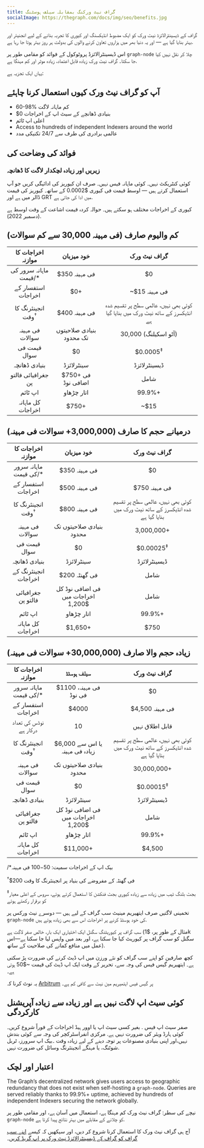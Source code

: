 ```yaml
---
title: گراف نیٹ ورکنگ بمقابلہ سیلف ہوسٹنگ
socialImage: https://thegraph.com/docs/img/seo/benefits.jpg
---
```


گراف کے ڈیسینٹرالائزڈ نیٹ ورک کو ایک مضبوط انڈیکسنگ اور کیوری کا تجربہ بنانے کے لیے انجنیئر اور بہتر بنایا گیا ہے — اور یہ دنیا بھر میں ہزاروں تعاون کرنے والوں کی بدولت ہر روز بہتر ہوتا جا رہا ہے.

اس ڈیسینٹرالائزڈ پروٹوکول کے فوائد کو مقامی طور پر `graph-node` چلا کر نقل نہیں کیا جا سکتا۔ گراف نیٹ ورک زیادہ قابل اعتماد، زیادہ موثر اور کم مہنگا ہے.

یہاں ایک تجزیہ ہے:

## آپ کو گراف نیٹ ورک کیوں استعمال کرنا چاہئے

- 60-98% کم ماہانہ لاگت
- $0 بنیادی ڈھانچے کے سیٹ اپ کے اخراجات
- اعلی اپ ٹائم
- Access to hundreds of independent Indexers around the world
- عالمی برادری کی طرف سے 24/7 تکنیکی مدد

## فوائد کی وضاحت کی

### زیریں اور زیادہ لچکدار لاگت کا ڈھانچہ

کوئی کنٹریکٹ نہیں۔ کوئی ماہانہ فیس نہیں۔ صرف ان کیوریز کی ادائیگی کریں جو آپ استعمال کرتے ہیں — اوسط قیمت فی کیوری $0.0002 کے ساتھ۔ کیوریز کی قیمت ڈالر میں ہے اور GRT میں ادا کی جاتی ہے.

کیوری کے اخراجات مختلف ہو سکتے ہیں۔ حوالہ کردہ قیمت اشاعت کے وقت اوسط ہے (دسمبر 2022).

## کم والیوم صارف (فی مہینہ 30,000 سے کم سوالات)

| اخراجات کا موازنہ | خود میزبان | گراف نیٹ ورک |
| :-: | :-: | :-: |
| ماہانہ سرور کی قیمت/\* | $350 فی مہینہ | $0 |
| استفسار کے اخراجات | $0+ | ~$15 فی مہینہ |
| انجینئرنگ کا وقت<sup>†</sup> | $400 فی مہینہ | کوئی بھی نہیں، عالمی سطح پر تقسیم شدہ انڈیکسرز کے ساتھ نیٹ ورک میں بنایا گیا ہے |
| فی مہینہ سوالات | بنیادی صلاحیتوں تک محدود | 30,000 (آٹو اسکیلنگ) |
| قیمت فی سوال | $0 | $0.0005<sup>‡</sup> |
| بنیادی ڈھانچہ | سینٹرلائزڈ | ڈیسینٹرلائزڈ |
| جغرافیائی فالتو پن | $750+ فی اضافی نوڈ | شامل |
| اپ ٹائم | اتار چڑھاو | 99.9%+ |
| کل ماہانہ اخراجات | <span className="highlight-row" />$750+ | ~$15 |

## درمیانے حجم کا صارف (3,000,000+ سوالات فی مہینہ)

| اخراجات کا موازنہ | خود میزبان | گراف نیٹ ورک |
| :-: | :-: | :-: |
| ماہانہ سرور کی قیمت/\* | $350 فی مہینہ | $0 |
| استفسار کے اخراجات | $500 فی مہینہ | $750 فی مہینہ |
| انجینئرنگ کا وقت<sup>†</sup> | $800 فی مہینہ | کوئی بھی نہیں، عالمی سطح پر تقسیم شدہ انڈیکسرز کے ساتھ نیٹ ورک میں بنایا گیا ہے |
| فی مہینہ سوالات | بنیادی صلاحیتوں تک محدود | 3,000,000+ |
| قیمت فی سوال | $0 | $0.00025<sup>‡</sup> |
| بنیادی ڈھانچہ | سینٹرلائزڈ | ڈیسینٹرلائزڈ |
| انجینئرنگ کے اخراجات | $200 فی گھنٹہ | شامل |
| جغرافیائی فالتو پن | فی اضافی نوڈ کل اخراجات میں $1,200 | شامل |
| اپ ٹائم | اتار چڑھاو | 99.9%+ |
| کل ماہانہ اخراجات | <span className="highlight-row" /> $1,650+ | $750 |

## زیادہ حجم والا صارف (30,000,000+ سوالات فی مہینہ)

| اخراجات کا موازنہ | سیلف ہوسٹڈ | گراف نیٹ ورک |
| :-: | :-: | :-: |
| ماہانہ سرور کی قیمت/\* | $1100 فی مہینہ، فی نوڈ | $0 |
| استفسار کے اخراجات | $4000 | $4,500 فی مہینہ |
| نوڈس کی تعداد درکار ہے | 10 | قابل اطلاق نہیں |
| انجینئرنگ کا وقت<sup>†</sup> | $6,000 یا اس سے زیادہ فی مہینہ | کوئی بھی نہیں، عالمی سطح پر تقسیم شدہ انڈیکسرز کے ساتھ نیٹ ورک میں بنایا گیا ہے |
| فی مہینہ سوالات | بنیادی صلاحیتوں تک محدود | 30,000,000+ |
| قیمت فی سوال | $0 | $0.00015<sup>‡</sup> |
| بنیادی ڈھانچہ | سینٹرلائزڈ | ڈیسینٹرلائزڈ |
| جغرافیائی فالتو پن | فی اضافی نوڈ کل اخراجات میں $1,200 | شامل |
| اپ ٹائم | اتار چڑھاو | 99.9%+ |
| کل ماہانہ اخراجات | <span className="highlight-row" /> $11,000+ | $4,500 |

/\*بیک اپ کے اخراجات سمیت: $50-$100 فی مہینہ

<sup>†</sup>$200 فی گھنٹہ کے مفروضے کی بنیاد پر انجینئرنگ کا وقت

<sup>‡</sup>بجٹ بلنگ ٹیب میں زیادہ سے زیادہ کیوری بجٹ فنکشن کا استعمال کرتے ہوئے، سروس کے اعلی معیار کو برقرار رکھتے
ہوئے

تخمینی لاگتیں صرف ایتھیریم مینیٹ سب گراف کے لیے ہیں — دوسرے نیٹ ورکس پر `graph-node` کی خود ہوسٹڈ کرنے پر اخراجات اس سے بھی زیادہ ہوتے ہیں.

سب گراف پر کیوریٹنگ سگنل ایک اختیاری ایک بار، خالص صفر لاگت ہے (مثال کے طور پر، $1k سگنل کو سب گراف پر کیوریٹ کیا جا سکتا ہے، اور بعد میں واپس لیا جا سکتا ہے—اس عمل میں منافع کمانے کی صلاحیت کے ساتھ).

کچھ صارفین کو اپنے سب گراف کو نئے ورزن میں اپ ڈیٹ کرنے کی ضرورت پڑ سکتی ہے۔ ایتھیریم گیس فیس کی وجہ سے، تحریر کے وقت ایک اپ ڈیٹ کی قیمت ~$50 ہوتی ہے۔

یہ نوٹ کرنا کہ [ Arbitrum](/arbitrum/arbitrum-faq) پر گیس فیس ایتھیریم مین نیٹ سے کافی کم ہے۔

## کوئی سیٹ اپ لاگت نہیں ہے اور زیادہ سے زیادہ آپریشنل کارکردگی

صفر سیٹ اپ فیس . بغیر کسی سیٹ اپ یا اوور ہیڈ اخراجات کے فوراً شروع کریں۔کوئی ہارڈ ویئر کی ضرورت نہیں ہے. مرکزی انفراسٹرکچر کی وجہ سے کوئی بندش نہیں،اور اپنی بنیادی مصنوعات پر توجہ دینے کے لیے زیادہ وقت ۔بیک اپ سرورز، ٹربل شوٹنگ، یا مہنگے انجینئرنگ وسائل کی ضرورت نہیں.

## اعتبار اور لچک

The Graph’s decentralized network gives users access to geographic redundancy that does not exist when self-hosting a `graph-node`. Queries are served reliably thanks to 99.9%+ uptime, achieved by hundreds of independent Indexers securing the network globally.

نیچے کی سطر: گراف نیٹ ورک کم مہنگا ہے، استعمال میں آسان ہے، اور مقامی طور پر `graph-node` کو چلانے کے مقابلے میں بہتر نتائج پیدا کرتا ہے.

آج ہی گراف نیٹ ورک کا استعمال کرنا شروع کر دیں، اور سیکھیں کہ کیسے [اپنے سب گراف کو گراف کے ڈیسینٹرالائزڈ نیٹ ورک پر اپ گریڈ کریں](/cookbook/upgrading-a-subgraph)۔
